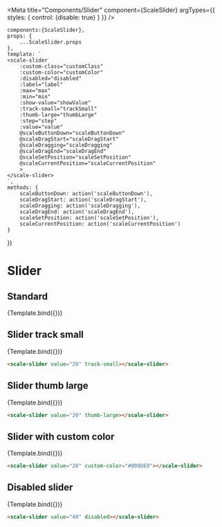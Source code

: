 
<Meta
    title="Components/Slider"
    component={ScaleSlider}
    argTypes={{
        styles: {
            control: {disable: true}
        }
    }}
/>

    components:{ScaleSlider},
    props: {
        ...ScaleSlider.props
    },
    template: `
    <scale-slider
        :custom-class="customClass"
        :custom-color="customColor"
        :disabled="disabled"
        :label="label"
        :max="max"
        :min="min"
        :show-value="showValue"
        :track-small="trackSmall"
        :thumb-large="thumbLarge"
        :step="step"
        :value="value"
        @scaleButtonDown="scaleButtonDown"
        @scaleDragStart="scaleDragStart"
        @scaleDragging="scaleDragging"
        @scaleDragEnd="scaleDragEnd"
        @scaleSetPosition="scaleSetPosition"
        @scaleCurrentPosition="scaleCurrentPosition"
        >
    </scale-slider>
    `,
    methods: {
        scaleButtonDown: action('scaleButtonDown'),
        scaleDragStart: action('scaleDragStart'),
        scaleDragging: action('scaleDragging'),
        scaleDragEnd: action('scaleDragEnd'),
        scaleSetPosition: action('scaleSetPosition'),
        scaleCurrentPosition: action('scaleCurrentPosition')
    }
})

# Slider

## Standard

<Preview withSource="none">
    <Story
        name="Standard"
        args={{
            value: 20
        }}
        >
        {Template.bind({})}
    </Story>
</Preview>

<Props story='Standard' />

## Slider track small

<Preview withSource="none">
    <Story
        name="Slider track small"
        args={{
            value: 20,
            trackSmall: true,
        }}>
        {Template.bind({})}
    </Story>
</Preview>

```html
<scale-slider value="20" track-small></scale-slider>
```

## Slider thumb large

<Preview withSource="none">
    <Story
        name="Slider thumb large"
        args={{
            value: 20,
            thumbLarge: true,
        }}>
        {Template.bind({})}
    </Story>
</Preview>

```html
<scale-slider value="20" thumb-large></scale-slider>
```

## Slider with custom color

<Preview withSource="none">
    <Story
        name="Slider with custom color"
        args={{
            value: 20,
            customColor: "#009DE0"
        }}
        >
        {Template.bind({})}
    </Story>
</Preview>

```html
<scale-slider value="20" custom-color="#009DE0"></scale-slider>
```

## Disabled slider

<Preview withSource="none">
    <Story
        name="Disabled Slider"
        args={{
            value: 40,
            disabled: true
        }}>
        {Template.bind({})}
    </Story>
</Preview>

```html
<scale-slider value="40" disabled></scale-slider>
```
